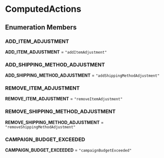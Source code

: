 
# ComputedActions

## Enumeration Members

### ADD\_ITEM\_ADJUSTMENT

 **ADD\_ITEM\_ADJUSTMENT** = `"addItemAdjustment"`

### ADD\_SHIPPING\_METHOD\_ADJUSTMENT

 **ADD\_SHIPPING\_METHOD\_ADJUSTMENT** = `"addShippingMethodAdjustment"`

### REMOVE\_ITEM\_ADJUSTMENT

 **REMOVE\_ITEM\_ADJUSTMENT** = `"removeItemAdjustment"`

### REMOVE\_SHIPPING\_METHOD\_ADJUSTMENT

 **REMOVE\_SHIPPING\_METHOD\_ADJUSTMENT** = `"removeShippingMethodAdjustment"`

### CAMPAIGN\_BUDGET\_EXCEEDED

 **CAMPAIGN\_BUDGET\_EXCEEDED** = `"campaignBudgetExceeded"`
